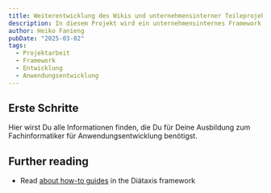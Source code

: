 ```yaml
---
title: Weiterentwicklung des Wikis und unternehmensinterner Teileprojekte
description: In diesem Projekt wird ein unternehmensinternes Framework entwickelt, das die Entwicklung von Anwendungen erleichtern soll.
author: Heiko Fanieng
pubDate: "2025-03-02"
tags:
  - Projektarbeit
  - Framework
  - Entwicklung
  - Anwendungsentwicklung
---
```


## Erste Schritte

Hier wirst Du alle Informationen finden, die Du für Deine Ausbildung zum Fachinformatiker für Anwendungsentwicklung benötigst.

## Further reading

- Read [about how-to guides](https://diataxis.fr/how-to-guides/) in the Diátaxis framework
